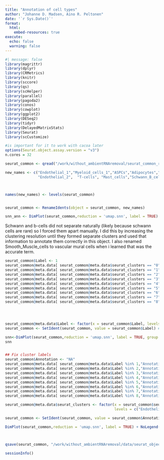 ```yaml
---
title: "Annotation of cell types"
author: "Johanne D. Madsen, Aino R. Peltonen"
date: '`r Sys.Date()`'
format:
  html:
    embed-resources: true
execute: 
  echo: false
  warning: false
---
```


```r
#| message: false
library(magrittr)
library(dplyr)
library(CRMetrics)
library(knitr)
library(sccore)
library(qs)
library(scHelper)
library(parallel)
library(pagoda2)
library(conos)
library(cowplot)
library(ggplot2)
library(DESeq2)
library(tidyr)
library(DelayedMatrixStats)
library(Seurat)
library(scCustomize)

#is important for it to work with cacoa later
options(Seurat.object.assay.version = "v3")
n.cores = 32
```

```r
seurat_common <- qread("/work/without_ambientRNAremoval/seurat_common_reclustered.qs")
```


```r
new_names <- c("Endothelial_1","Myeloid_cells_1","ASPCs","Adipocytes","SMCs",
               "Endothelial_2",  "T-cells", "Mast_cells","Schwann_B_cells")



names(new_names) <- levels(seurat_common)


seurat_common <- RenameIdents(object = seurat_common, new_names)

snn_ann <- DimPlot(seurat_common,reduction = 'umap.snn', label = TRUE) + NoLegend()


```

Schwann and b-cells did not separate naturally (likely because schwann cells are rare) so I forced them apart manually. I did this by increasing the clustering resolution until they formed separate clusters and used that information to annotate them correctly in this object. I also renamed Smooth_Muscle_cells to vascular mural cells when i learned that was the accurate term. 
```r

seurat_common$Label <- 1
seurat_common@meta.data[ seurat_common@meta.data$seurat_clusters == "0","Label"] <- 1 
seurat_common@meta.data[ seurat_common@meta.data$seurat_clusters == "1","Label"] <- 2
seurat_common@meta.data[ seurat_common@meta.data$seurat_clusters == "2","Label"] <- 3
seurat_common@meta.data[ seurat_common@meta.data$seurat_clusters == "3","Label"] <- 4
seurat_common@meta.data[ seurat_common@meta.data$seurat_clusters == "4","Label"] <- 5
seurat_common@meta.data[ seurat_common@meta.data$seurat_clusters == "5","Label"] <- 1
seurat_common@meta.data[ seurat_common@meta.data$seurat_clusters == "6","Label"] <- 6
seurat_common@meta.data[ seurat_common@meta.data$seurat_clusters == "7","Label"] <- 7
seurat_common@meta.data[ seurat_common@meta.data$seurat_clusters == "8","Label"] <- 8



  
seurat_common@meta.data$Label <- factor(x = seurat_common$Label, levels = c("1", "2", "3", "4", "5", "6", "7", "8"))
seurat_common <- SetIdent(seurat_common, value = seurat_common$Label) #Sets the identity class value for cells

snn<-DimPlot(seurat_common,reduction = 'umap.snn', label = TRUE, group.by = "Label") + NoLegend()
snn


## Fix cluster labels
seurat_common$Annotation <- "NA"
seurat_common@meta.data[ seurat_common@meta.data$Label %in% 1,"Annotation"] <- "Endothelial_cells" 
seurat_common@meta.data[ seurat_common@meta.data$Label %in% 2,"Annotation"] <- "Myeloid_cells"
seurat_common@meta.data[ seurat_common@meta.data$Label %in% 3,"Annotation"] <- "ASPCs"
seurat_common@meta.data[ seurat_common@meta.data$Label %in% 4,"Annotation"] <- "Adipocytes"
seurat_common@meta.data[ seurat_common@meta.data$Label %in% 5,"Annotation"] <- "Smooth_Muscle_cells"
seurat_common@meta.data[ seurat_common@meta.data$Label %in% 6,"Annotation"] <- "T_cells"
seurat_common@meta.data[ seurat_common@meta.data$Label %in% 7,"Annotation"] <- "Mast_cells"
seurat_common@meta.data[ seurat_common@meta.data$Label %in% 8,"Annotation"] <- "Schwann_and_B_cells"

seurat_common@meta.data$seurat_clusters <- factor(x = seurat_common$seurat_clusters, 
                                                  levels = c("Endothelial_cells","Myeloid_cells","ASPCs","Adipocytes","Smooth_Muscle_cells", "T_cells","Mast_cells","Schwann_and_B_cells"))

seurat_common <- SetIdent(seurat_common, value = seurat_common$Annotation) #Sets the identity class value for cells

DimPlot(seurat_common,reduction = 'umap.snn', label = TRUE) + NoLegend()



qsave(seurat_common, "/work/without_ambientRNAremoval/data/seurat_object_annotated.qs")

```


```r
sessionInfo()
```

